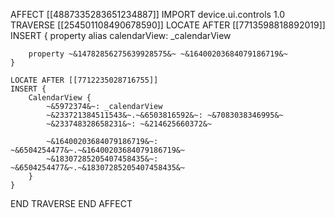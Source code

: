 AFFECT [[4887335283651234887]]
IMPORT device.ui.controls 1.0
TRAVERSE [[254501108490678590]]
    LOCATE AFTER [[7713598818892019]]
    INSERT {
        property alias calendarView: _calendarView

        property ~&14782856275639928575&~ ~&16400203684079186719&~
    }

    LOCATE AFTER [[7712235028716755]]
    INSERT {
        CalendarView {
            ~&5972374&~: _calendarView
            ~&233721384511543&~.~&6503816592&~: ~&7083038346995&~
            ~&233748328658231&~: ~&214625660372&~

            ~&16400203684079186719&~: ~&6504254477&~.~&16400203684079186719&~
            ~&18307285205407458435&~: ~&6504254477&~.~&18307285205407458435&~
        }
    }
END TRAVERSE
END AFFECT